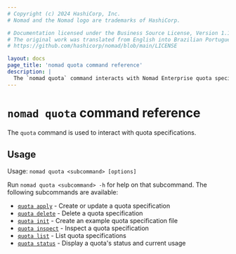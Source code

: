 ```yaml
---
# Copyright (c) 2024 HashiCorp, Inc.
# Nomad and the Nomad logo are trademarks of HashiCorp.

# Documentation licensed under the Business Source License, Version 1.1.
# The original work was translated from English into Brazilian Portuguese.
# https://github.com/hashicorp/nomad/blob/main/LICENSE

layout: docs
page_title: 'nomad quota command reference'
description: |
  The `nomad quota` command interacts with Nomad Enterprise quota specifications. Generate an example specification. Create, update, delete, and inspect a quota specification. Display quota status and current usage. Retrieve a list of all quota specifications.
---
```


# `nomad quota` command reference

The `quota` command is used to interact with quota specifications.

<EnterpriseAlert product="nomad"/>

## Usage

Usage: `nomad quota <subcommand> [options]`

Run `nomad quota <subcommand> -h` for help on that subcommand. The following
subcommands are available:

- [`quota apply`][quotaapply] - Create or update a quota specification
- [`quota delete`][quotadelete] - Delete a quota specification
- [`quota init`][quotainit] - Create an example quota specification file
- [`quota inspect`][quotainspect] - Inspect a quota specification
- [`quota list`][quotalist] - List quota specifications
- [`quota status`][quotastatus] - Display a quota's status and current usage

[quotaapply]: /nomad/docs/commands/quota/apply
[quotadelete]: /nomad/docs/commands/quota/delete
[quotainit]: /nomad/docs/commands/quota/init
[quotainspect]: /nomad/docs/commands/quota/inspect
[quotalist]: /nomad/docs/commands/quota/list
[quotastatus]: /nomad/docs/commands/quota/status
